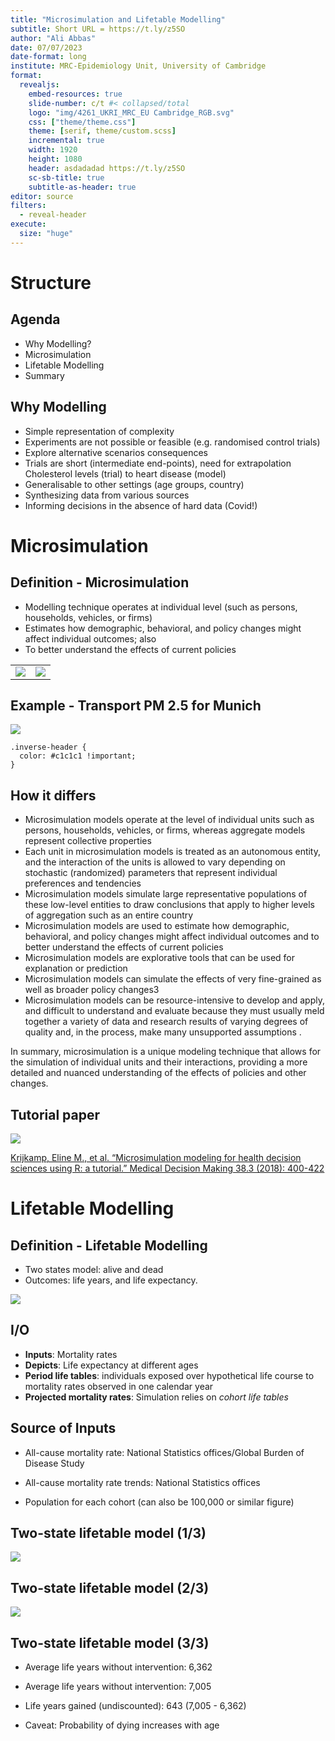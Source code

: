 ```yaml
---
title: "Microsimulation and Lifetable Modelling"
subtitle: Short URL = https://t.ly/z5SO
author: "Ali Abbas"
date: 07/07/2023
date-format: long
institute: MRC-Epidemiology Unit, University of Cambridge
format: 
  revealjs: 
    embed-resources: true
    slide-number: c/t #< collapsed/total
    logo: "img/4261_UKRI_MRC_EU Cambridge_RGB.svg"
    css: ["theme/theme.css"]
    theme: [serif, theme/custom.scss]
    incremental: true
    width: 1920
    height: 1080
    header: asdadadad https://t.ly/z5SO
    sc-sb-title: true
    subtitle-as-header: true
editor: source
filters:
  - reveal-header
execute: 
  size: "huge"
---
```


# Structure

## Agenda

-   Why Modelling?
-   Microsimulation
-   Lifetable Modelling
-   Summary

## Why Modelling

-   Simple representation of complexity
-   Experiments are not possible or feasible (e.g. randomised control trials)
-   Explore alternative scenarios consequences
-   Trials are short (intermediate end-points), need for extrapolation Cholesterol levels (trial) to heart disease (model)
-   Generalisable to other settings (age groups, country)
-   Synthesizing data from various sources
-   Informing decisions in the absence of hard data (Covid!)

# Microsimulation

## Definition - Microsimulation {.scrollable .smaller}

::: {.fragment fragment-index="1"}
-   Modelling technique operates at individual level (such as persons, households, vehicles, or firms)
-   Estimates how demographic, behavioral, and policy changes might affect individual outcomes; also
-   To better understand the effects of current policies
:::

::: {.fragment fragment-index="2"}
|                                  |                                |
|----------------------------------|--------------------------------|
| ![](img/aggregated_approach.png) | ![](img/microsim_approach.png) |
:::

## Example - Transport PM 2.5 for Munich

![](img/sim_pm2.5_munich.png)

<!-- ::: footer -->
<!-- Learn more: [Executable Code](https://quarto.org/docs/presentations/revealjs/#executable-code) -->
<!-- ::: -->

~~~
.inverse-header {
  color: #c1c1c1 !important;
}
~~~

## How it differs

-   Microsimulation models operate at the level of individual units such as persons, households, vehicles, or firms, whereas aggregate models represent collective properties
-   Each unit in microsimulation models is treated as an autonomous entity, and the interaction of the units is allowed to vary depending on stochastic (randomized) parameters that represent individual preferences and tendencies
-   Microsimulation models simulate large representative populations of these low-level entities to draw conclusions that apply to higher levels of aggregation such as an entire country
-   Microsimulation models are used to estimate how demographic, behavioral, and policy changes might affect individual outcomes and to better understand the effects of current policies
-   Microsimulation models are explorative tools that can be used for explanation or prediction
-   Microsimulation models can simulate the effects of very fine-grained as well as broader policy changes3
-   Microsimulation models can be resource-intensive to develop and apply, and difficult to understand and evaluate because they must usually meld together a variety of data and research results of varying degrees of quality and, in the process, make many unsupported assumptions .

In summary, microsimulation is a unique modeling technique that allows for the simulation of individual units and their interactions, providing a more detailed and nuanced understanding of the effects of policies and other changes.

## Tutorial paper

[![](img/micro_paper.png)](https://doi.org/10.1177/0272989x18754513)

[Krijkamp, Eline M., et al. "Microsimulation modeling for health decision sciences using R: a tutorial." Medical Decision Making 38.3 (2018): 400-422](https://doi.org/10.1177/0272989x18754513)

# Lifetable Modelling

## Definition - Lifetable Modelling

-   Two states model: alive and dead
-   Outcomes: life years, and life expectancy.

![](img/lifetable_prob.png)

## I/O

-   **Inputs**: Mortality rates
-   **Depicts**: Life expectancy at different ages
-   **Period life tables**: individuals exposed over hypothetical life course to mortality rates observed in one calendar year
-   **Projected mortality rates**: Simulation relies on *cohort life tables*

## Source of Inputs

-   All-cause mortality rate: National Statistics offices/Global Burden of Disease Study

-   All-cause mortality rate trends: National Statistics offices

-   Population for each cohort (can also be 100,000 or similar figure)

## Two-state lifetable model (1/3)

![](img/two_state_transition_prob1.jpg)

## Two-state lifetable model (2/3)

![](img/two_state_transition_prob2a.jpg)

## Two-state lifetable model (3/3)

-   Average life years without intervention: 6,362

-   Average life years without intervention: 7,005

-   Life years gained (undiscounted): 643 (7,005 - 6,362)

-   Caveat: Probability of dying increases with age
